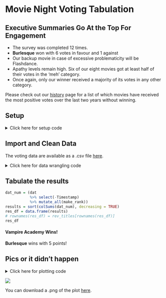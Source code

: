 Movie Night Voting Tabulation
=============================

## Executive Summaries Go At the Top For Engagement

* The survey was completed 12 times.
* **Burlesque** won with 6 votes in favour and 1 against
* Our backup movie in case of excessive problematicity will be Flashdance.
* Apathy levels remain high. Six of our eight movies got at least half of their
votes in the 'meh' category. 
* Once again, only our winner received a majority of its votes in any other 
category.

Please check out our [history](./History.html) page for a list of which movies 
have received the most positive votes over the last two years without winning.

## Setup

<details><summary>Click here for setup code</summary>

```r
# setwd('~/Documents/PersonalProjects/MovieNight/')
setwd('~/Projects/Personal/MovieNight')
# setwd('~/Projects/MovieNight')
library(tidyverse)
library(lubridate)
devtools::load_all('~/Projects/Mine/aftersl1p/')
# devtools::load_all('~/Work/aftersl1p')
theme_set(theme_bw())

cols = c('#878787','#FDDBC7','#B2182B')
ranklevs = c('I would NOT come to watch this film',
		  'I do not love this film but would still show up',
		  'I would REALLY LIKE to watch this film')
make_rank = function(x){
	x = factor(x, levels = ranklevs)
	x = as.numeric(x) -2
	return(x)
}
```

</details>

## Import and Clean Data

The voting data are available as a .csv file [here](./data/current_week.csv).

<details><summary>Click here for data wrangling code</summary>

```r
dat = read.csv('data/current_week.csv', stringsAsFactors = FALSE, header = FALSE)
datm = as.matrix(dat)

tdf = read.csv('data/current_movies.csv', row.names = 1, header = FALSE, 
			   stringsAsFactors = FALSE)
titles = tdf[[1]]
titles
names(titles) = c(rownames(tdf))
titles

datm[datm %in% names(titles)] = titles[datm[datm %in% names(titles)]]
datm

# rev_titles = gsub(' [','',names(titles), fixed = TRUE)
# rev_titles = gsub(']','',rev_titles, fixed = TRUE)
# names(rev_titles) = titles
# colnames(datm) = rev_titles[colnames(datm)]
colnames(datm) = datm[1,]
datm = datm[-1,]

dat = (datm
	   %>% data.frame()
	   %>% mutate(Timestamp = substr(Timestamp, 1, 18),
	   		   Timestamp = ymd_hms(Timestamp)))
```

</details>


## Tabulate the results

```r
dat_num = (dat
		   %>% select(-Timestamp)
		   %>% mutate_all(make_rank))
results = sort(colSums(dat_num), decreasing = TRUE)
res_df = data.frame(results)
# rownames(res_df) = rev_titles[rownames(res_df)]
res_df
```

#### Vampire Academy Wins!

**Burlesque** wins with 5 points!

## Pics or it didn't happen

<details><summary>Click here for plotting code</summary>

```r
brk_levs = c('I would NOT come\nto watch this film',
			 'I do not love this film\nbut would still show up',
			 'I would REALLY LIKE\nto watch this film')
dat_long = (dat
			%>% gather(Movies, Votes, -Timestamp)
			%>% mutate(Votes = factor(Votes, levels = ranklevs,
									  labels = brk_levs),
					   Movies = factor(Movies, levels = names(results))))
#levels(dat_long$Movies) = rev_titles[levels(dat_long$Movies)]
plt = ggplot(dat_long, aes(x = Movies, fill = Votes)) +
	geom_histogram(stat = 'count') +
	scale_fill_manual(values = cols, name = 'Vote Value') +
	ylab('Vote Count') +
	rotate_ticks() +
	theme(legend.text = element_text(margin = margin(t = 0.5,
													 b = 0.5,
													 unit = 'lines')))

png(filename = 'results/current_week.png', height = 480, width = 800)
plt +
	theme(axis.title = element_text(size = 20),
		  axis.text.y = element_text(size = 15),
		  axis.text.x = element_text(size = 15,
		  						  angle = 90,
		  						  hjust = 1,
		  						  vjust = 0.5),
		  legend.text = element_text(size = 15, margin = margin(t = 0.5,
		  													  b = 0.5,
		  													  unit = 'lines')),
		  legend.title = element_text(size = 20))
		  #legend.key = element_rect(colour = 'white', size = 10))
dev.off()
```
</details>

![](./results/current_week.png)


You can download a .png of the plot [here](./results/current_week.png).

